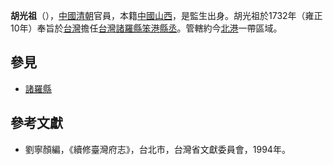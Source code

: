 '''胡光祖'''（{{bd|？||？||}}），[[中國|中國]][[清朝|清朝]]官員，本籍[[中國|中國]][[山西|山西]]，是監生出身。胡光祖於1732年（雍正10年）奉旨於[[台灣|台灣]]擔任[[台灣|台灣]][[諸羅縣|諸羅縣]][[笨港|笨港]][[縣丞|縣丞]]。管轄約今[[北港鎮_(臺灣)|北港]]一帶區域。
{{start box}}
{{s-before|—}}
{{s-title|[[台灣|台灣]][[諸羅縣|諸羅縣]][[笨港|笨港]][[縣丞|縣丞]]|1732年上任}}
{{s-after|[[周天福|周天福]]}}
{{end box}}

==參見==
*[[諸羅縣|諸羅縣]]
==參考文獻==
*劉寧顏編，《續修臺灣府志》，台北市，台灣省文獻委員會，1994年。

{{清朝人物小作品}}